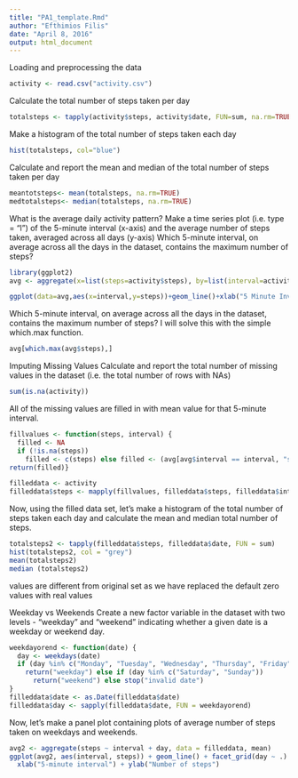 ---
title: "PA1_template.Rmd"
author: "Efthimios Filis"
date: "April 8, 2016"
output: html_document
---

Loading and preprocessing the data
```{r}
activity <- read.csv("activity.csv")
```


Calculate the total number of steps taken per day
```{r}
totalsteps <- tapply(activity$steps, activity$date, FUN=sum, na.rm=TRUE)
```


Make a histogram of the total number of steps taken each day


```{r}
hist(totalsteps, col="blue")
```

Calculate and report the mean and median of the total number of steps taken per day


```{r}
meantotsteps<- mean(totalsteps, na.rm=TRUE)
medtotalsteps<- median(totalsteps, na.rm=TRUE)
```

What is the average daily activity pattern?
Make a time series plot (i.e. type = "l") of the 5-minute interval (x-axis) 
and the average number of steps taken, averaged across all days (y-axis)
Which 5-minute interval, on average across all the days in the dataset, 
contains the maximum number of steps?

```{r}
library(ggplot2)
avg <- aggregate(x=list(steps=activity$steps), by=list(interval=activity$interval), FUN=mean, na.rm=TRUE)

ggplot(data=avg,aes(x=interval,y=steps))+geom_line()+xlab("5 Minute Inverval")+ylab("Avg # of Steps Taken")
```

Which 5-minute interval, on average across all the days in the dataset, 
contains the maximum number of steps?
I will solve this with the simple which.max function.

```{r}
avg[which.max(avg$steps),]
```


Imputing Missing Values
Calculate and report the total number of missing values in the dataset (i.e. the total number of rows with NAs)

```{r}
sum(is.na(activity))
```

All of the missing values are filled in with mean value for that 5-minute interval.


```{r}
fillvalues <- function(steps, interval) {
  filled <- NA
  if (!is.na(steps))
    filled <- c(steps) else filled <- (avg[avg$interval == interval, "steps"])
return(filled)}

filleddata <- activity
filleddata$steps <- mapply(fillvalues, filleddata$steps, filleddata$interval)


```


Now, using the filled data set, let's make a histogram of the total number of steps taken each day and calculate the mean and median total number of steps.

```{r}
totalsteps2 <- tapply(filleddata$steps, filleddata$date, FUN = sum)
hist(totalsteps2, col = "grey")
mean(totalsteps2)
median (totalsteps2)
```

values are different from original set as we have replaced the default zero
values with real values





Weekday vs Weekends
Create a new factor variable in the dataset with two levels - "weekday" and "weekend" 
indicating whether a given date is a weekday or weekend day.

```{r}
weekdayorend <- function(date) {
  day <- weekdays(date)
  if (day %in% c("Monday", "Tuesday", "Wednesday", "Thursday", "Friday")) 
    return("weekday") else if (day %in% c("Saturday", "Sunday")) 
      return("weekend") else stop("invalid date")
}
filleddata$date <- as.Date(filleddata$date)
filleddata$day <- sapply(filleddata$date, FUN = weekdayorend)
```

Now, let's make a panel plot containing plots of average number of steps taken on weekdays and weekends.
```{r}
avg2 <- aggregate(steps ~ interval + day, data = filleddata, mean)
ggplot(avg2, aes(interval, steps)) + geom_line() + facet_grid(day ~ .) + 
  xlab("5-minute interval") + ylab("Number of steps")
```









